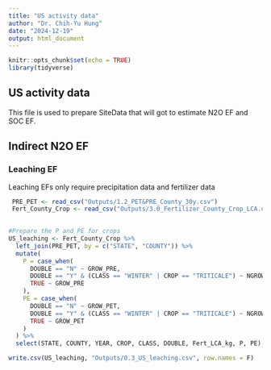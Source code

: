 ```yaml
---
title: "US activity data"
author: "Dr. Chih-Yu Hung"
date: "2024-12-19"
output: html_document
---
```

```r
knitr::opts_chunk$set(echo = TRUE)
library(tidyverse)
```

## US activity data 

This file is used to prepare SiteData that will got to estimate N2O EF and SOC EF. 





## Indirect N2O EF
### Leaching EF
 Leaching EFs only require precipitation data and fertilizer data 
 
```r
 PRE_PET <- read_csv("Outputs/1.2_PET&PRE_County_30y.csv")
 Fert_County_Crop <- read_csv("Outputs/3.0_Fertilizer_County_Crop_LCA.csv")
 

#Prepare the P and PE for crops 
US_leaching <- Fert_County_Crop %>%
  left_join(PRE_PET, by = c("STATE", "COUNTY")) %>%
  mutate(
    P = case_when(
      DOUBLE == "N" ~ GROW_PRE,
      DOUBLE == "Y" & (CLASS == "WINTER" | CROP == "TRITICALE") ~ NGROW_PRE,
      TRUE ~ GROW_PRE
    ),
    PE = case_when(
      DOUBLE == "N" ~ GROW_PET,
      DOUBLE == "Y" & (CLASS == "WINTER" | CROP == "TRITICALE") ~ NGROW_PET,
      TRUE ~ GROW_PET
    )
  ) %>%
  select(STATE, COUNTY, YEAR, CROP, CLASS, DOUBLE, Fert_LCA_kg, P, PE)

write.csv(US_leaching, "Outputs/0.3_US_leaching.csv", row.names = F) 
```
 
